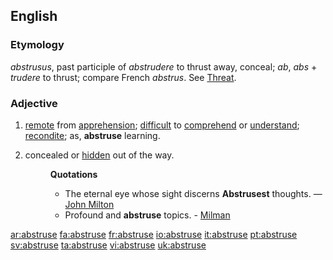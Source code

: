 ==English==
===Etymology===
{{L.}} ''abstrusus'', past participle of ''abstrudere'' to thrust away, conceal; ''ab'', ''abs'' + ''trudere'' to thrust; compare French ''abstrus''. See [[Threat]].
===Adjective===
{{en-adj|abstrus|er|more}}
#[[remote]] from [[apprehension]]; [[difficult]] to [[comprehend]] or [[understand]]; [[recondite]]; as, '''abstruse''' learning.
#{{obsolete}} concealed or [[hidden]] out of the way. 
#:'''Quotations'''
#:*The eternal eye whose sight discerns '''Abstrusest''' thoughts. — [[:w:Milton|John Milton]]
#:*Profound and '''abstruse''' topics. - [[Milman]]

[[ar:abstruse]]
[[fa:abstruse]]
[[fr:abstruse]]
[[io:abstruse]]
[[it:abstruse]]
[[pt:abstruse]]
[[sv:abstruse]]
[[ta:abstruse]]
[[vi:abstruse]]
[[uk:abstruse]]